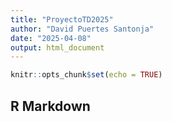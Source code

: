 ```yaml
---
title: "ProyectoTD2025"
author: "David Puertes Santonja"
date: "2025-04-08"
output: html_document
---
```


```r
knitr::opts_chunk$set(echo = TRUE)
```

## R Markdown
